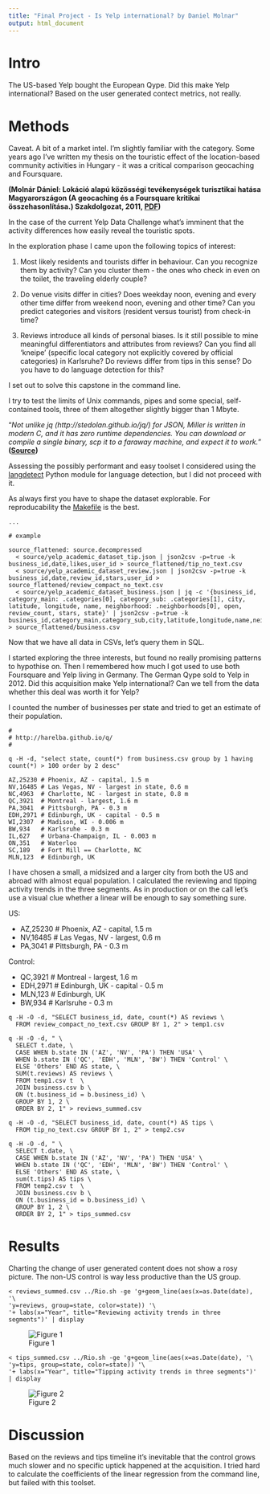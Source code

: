 ```yaml
---
title: "Final Project - Is Yelp international? by Daniel Molnar"
output: html_document
---
```


Intro
=

The US-based Yelp bought the European Qype. Did this make Yelp international?
Based on the user generated contect metrics, not really. 

Methods
=

Caveat. A bit of a market intel. I'm slightly familiar with the category. Some years ago I've written my thesis on the touristic effect of the location-based community activities in Hungary - it was a critical comparison geocaching and Foursquare.

**(Molnár Dániel: Lokáció alapú közösségi tevékenységek turisztikai hatása Magyarországon
(A geocaching és a Foursquare kritikai összehasonlítása.) Szakdolgozat, 2011, [PDF](http://issuu.com/soobrosa/docs/soobrosa_thesis?e=0))**

In the case of the current Yelp Data Challenge what's imminent that the activity differences how easily reveal the touristic spots.

In the exploration phase I came upon the following topics of interest:

1. Most likely residents and tourists differ in behaviour. Can you recognize them by activity? Can you cluster them - the ones who check in even on the toilet, the traveling elderly couple?

2. Do venue visits differ in cities? Does weekday noon, evening and every other time differ from weekend noon, evening and other time? Can you predict categories and visitors (resident versus tourist) from check-in time?

3. Reviews introduce all kinds of personal biases. Is it still possible to mine meaningful differentiators and attributes from reviews? Can you find all 'kneipe' (specific local category not explicitly covered by official categories) in Karlsruhe? Do reviews differ from tips in this sense? Do you have to do language detection for this?

I set out to solve this capstone in the command line.

I try to test the limits of Unix commands, pipes and some special, self-contained tools, three of them altogether slightly bigger than 1 Mbyte. 

"*Not unlike jq (http://stedolan.github.io/jq/) for JSON, Miller is written in modern C, and it has zero runtime dependencies. You can download or compile a single binary, scp it to a faraway machine, and expect it to work.*" 
**([Source](https://github.com/johnkerl/miller))**

Assessing the possibly performant and easy toolset I considered using the [langdetect](https://pypi.python.org/pypi/langdetect) Python module for language detection, but I did not proceed with it.

As always first you have to shape the dataset explorable. For reproducability the [Makefile](https://gist.github.com/soobrosa/4adf89ce197eb6299eb9) is the best.

```
...

# example

source_flattened: source.decompressed
  < source/yelp_academic_dataset_tip.json | json2csv -p=true -k business_id,date,likes,user_id > source_flattened/tip_no_text.csv
  < source/yelp_academic_dataset_review.json | json2csv -p=true -k business_id,date,review_id,stars,user_id > source_flattened/review_compact_no_text.csv
  < source/yelp_academic_dataset_business.json | jq -c '{business_id, category_main: .categories[0], category_sub: .categories[1], city, latitude, longitude, name, neighborhood: .neighborhoods[0], open, review_count, stars, state}' | json2csv -p=true -k business_id,category_main,category_sub,city,latitude,longitude,name,neighborhood,open,review_count,stars,state > source_flattened/business.csv
```

Now that we have all data in CSVs, let's query them in SQL.

I started exploring the three interests, but found no really promising patterns to hypothise on. Then I remembered how much I got used to use both Foursquare and Yelp living in Germany. The German Qype sold to Yelp in 2012. Did this acquisition make Yelp international? Can we tell from the data whether this deal was worth it for Yelp? 

I counted the number of businesses per state and tried to get an estimate of their population.

```
#
# http://harelba.github.io/q/
#

q -H -d, "select state, count(*) from business.csv group by 1 having count(*) > 100 order by 2 desc"            

AZ,25230 # Phoenix, AZ - capital, 1.5 m
NV,16485 # Las Vegas, NV - largest in state, 0.6 m
NC,4963  # Charlotte, NC - largest in state, 0.8 m
QC,3921  # Montreal - largest, 1.6 m
PA,3041  # Pittsburgh, PA - 0.3 m
EDH,2971 # Edinburgh, UK - capital - 0.5 m
WI,2307  # Madison, WI - 0.006 m
BW,934   # Karlsruhe - 0.3 m
IL,627   # Urbana-Champaign, IL - 0.003 m
ON,351   # Waterloo
SC,189   # Fort Mill == Charlotte, NC
MLN,123  # Edinburgh, UK
```

I have chosen a small, a midsized and a larger city from both the US and abroad with almost equal population. I calculated the reviewing and tipping activity trends in the three segments. As in production or on the call let's use a visual clue whether a linear will be enough to say something sure.

US:

* AZ,25230 # Phoenix, AZ - capital, 1.5 m
* NV,16485 # Las Vegas, NV - largest, 0.6 m
* PA,3041  # Pittsburgh, PA - 0.3 m

Control:

* QC,3921  # Montreal - largest, 1.6 m
* EDH,2971 # Edinburgh, UK - capital - 0.5 m
* MLN,123  # Edinburgh, UK
* BW,934   # Karlsruhe - 0.3 m

```
q -H -O -d, "SELECT business_id, date, count(*) AS reviews \
  FROM review_compact_no_text.csv GROUP BY 1, 2" > temp1.csv

q -H -O -d, " \
  SELECT t.date, \
  CASE WHEN b.state IN ('AZ', 'NV', 'PA') THEN 'USA' \
  WHEN b.state IN ('QC', 'EDH', 'MLN', 'BW') THEN 'Control' \
  ELSE 'Others' END AS state, \
  SUM(t.reviews) AS reviews \
  FROM temp1.csv t  \
  JOIN business.csv b \
  ON (t.business_id = b.business_id) \
  GROUP BY 1, 2 \
  ORDER BY 2, 1" > reviews_summed.csv

q -H -O -d, "SELECT business_id, date, count(*) AS tips \
  FROM tip_no_text.csv GROUP BY 1, 2" > temp2.csv

q -H -O -d, " \
  SELECT t.date, \
  CASE WHEN b.state IN ('AZ', 'NV', 'PA') THEN 'USA' \
  WHEN b.state IN ('QC', 'EDH', 'MLN', 'BW') THEN 'Control' \
  ELSE 'Others' END AS state, \
  sum(t.tips) AS tips \
  FROM temp2.csv t  \
  JOIN business.csv b \
  ON (t.business_id = b.business_id) \
  GROUP BY 1, 2 \
  ORDER BY 2, 1" > tips_summed.csv
```

Results
=

Charting the change of user generated content does not show a rosy picture. The non-US control is way less productive than the US group.

```
< reviews_summed.csv ../Rio.sh -ge 'g+geom_line(aes(x=as.Date(date), '\
'y=reviews, group=state, color=state)) '\
'+ labs(x="Year", title="Reviewing activity trends in three segments")' | display
```

![Figure 1](reviews.png)

```
< tips_summed.csv ../Rio.sh -ge 'g+geom_line(aes(x=as.Date(date), '\
'y=tips, group=state, color=state)) '\
'+ labs(x="Year", title="Tipping activity trends in three segments")' | display
```

![Figure 2](tips.png)

Discussion
=

Based on the reviews and tips timeline it's inevitable that the control grows much slower and no specific uptick happened at the acquisition. I tried hard to calculate the coefficients of the linear regression from the command line, but failed with this toolset.